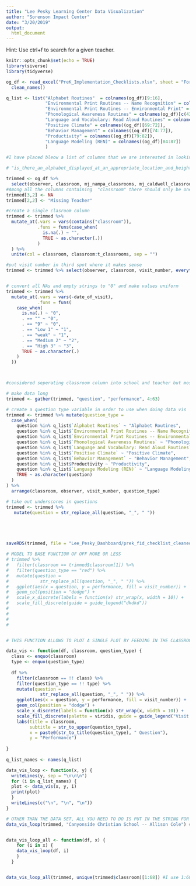 ```yaml
---
title: "Lee Pesky Learning Center Data Visualization"
author: "Sorenson Impact Center"
date: "3/20/2019"
output: 
  html_document
---
```


Hint: Use ctrl+f to search for a given teacher. 
```r
knitr::opts_chunk$set(echo = TRUE)
library(siverse)
library(tidyverse)
```

```r
og_df <- read_excel("PreK_Implementation_Checklists.xlsx", sheet = "Form1") %>% 
  clean_names()
```

```r

q_list <- list("Alphabet Routines"  = colnames(og_df)[9:16],
               "Environmental Print Routines -- Name Recognition" = colnames(og_df)[27:33],
               "Environmental Print Routines -- Environmental Print" = colnames(og_df)[34:42],
               "Phonological Awareness Routines" = colnames(og_df)[c(43:50, 59:60)],
               "Language and Vocabulary: Read Aloud Routines" = colnames(og_df)[c(51:58, 61:62)],
               "Positive Climate" = colnames((og_df)[69:72]),
               "Behavior Management" = colnames((og_df)[74:77]),
               "Productivity" = colnames((og_df)[79:82]),
               "Language Modeling (REN)" = colnames((og_df)[84:87])
               )

#I have placed bleow a list of columns that we are interested in looking at just in case the column locations change and the above position-based code becomes unuseful. I used: str_c(unlist(q_list, use.names = FALSE), collapse = ", ") 

# "is_there_an_alphabet_displayed_at_an_appropriate_location_and_height, the_routine_includes_movement_and_an_engaging_voice, the_teacher_or_child_helper_points_to_and_says_each_letter, the_routine_lasts_no_longer_than_5_minutes, the_routine_is_done_at_least_2_times_during_the_day, x90_100_percent_of_children_are_participating_in_the_alphabet_routine, teacher_notices_and_encourages_students_to_participate_as_needed, teacher_points_out_letters_in_context_several_times_throughout_the_day, there_are_opportunities_for_children_to_recognize_their_names, scaffolding_is_provided_if_needed, children_have_at_least_2_opportunities_to_find_their_name_each_day, name_finding_recognition_routine_is_no_more_than_5_minutes, x90_100_percent_of_children_are_participating_in_the_name_recognition_routine, x90_100_percent_of_children_are_participating_in_the_alphabet_routine2, teacher_notices_and_encourages_students_to_participate_as_needed2, one_new_sign_is_introduced_each_week, teacher_reads_the_word_and_connects_meaning_to_the_word, teacher_points_out_letters_in_context_several_times_throughout_the_day2, children_say_the_word_with_the_teacher, sign_of_the_week_routine_is_no_more_than_2_4_minutes, x90_100_percent_of_children_are_participating_in_the_environmental_print_routine, teacher_notices_and_encourages_students_to_participate_as_needed6, teacher_notices_and_encourages_students_to_participate_as_needed3, teacher_points_out_letters_in_context_several_times_throughout_the_day3, teacher_selects_a_game_from_the_training_manual, game_is_practiced_multiple_days_in_a_row_or_until_game_is_well_rehearsed, teacher_incorporates_a_new_game_or_moves_to_next_skill_level_when_needed_to_maintain_student_interest, games_are_taught_as_described_in_the_training_manual, a_game_is_taught_every_day, a_phonological_awareness_skill_is_explicitly_taught_e_g_rhyming, phonological_awareness_activity_takes_between_2_8_minutes, x90_100_percent_of_children_are_participating_in_the_games, teacher_has_a_variety_of_books_to_read_to_children, teacher_selects_a_book_to_read_that_provides_rich_opportunities_for_vocabulary_development, teacher_has_identified_words_to_talk_about_ahead_of_time_evidence_of_this_includes_sticky_notes_highlights_planning_form, words_that_will_expand_a_child_s_vocabulary_are_used_at_least_2, teacher_says_the_word, children_repeat_the_word, teacher_explains_the_meaning_of_the_word_and_or_points_to_the_illustrations_to_help_children_understand_the_words, teacher_gives_an_example_of_the_word_e_g_glue_is_something_that_is_sticky_what_else_is_sticky_children_give_examples, children_say_the_word_again, x90_100_percent_of_children_are_participating_in_the_games2, relationships_proximity_shared_activities_social_conversations, positive_affect_smiling_laughter_enthusiasm, positive_communication_high_expectations, respect_respectful_language_cooperation_sharing_encouraged, clear_behavior_expectations, redirection_of_misbehavior, proactive_anticipates_problem_behavior, monitors, maximizes_learning_time, routines_children_know_what_to_do_clear_instructions, transitions_brief_follow_through_learning_opportunities, preparation_materials_are_ready_teacher_prepared_for_lesson, frequent_conversations_exchanges_contingent_responding_peer_conversations, open_ended_questions_more_than_a_one_word_response, repetition_and_extension_repeats_extends_elaborates, narrates_or_uses_self_talk_and_parallel_talk_e_g_i_am_getting_my_book_out_so_we_are_ready_to_read_louis_you_painted_the_house_in_your_picture_red_and_blue"


```


```r
trimmed <- og_df %>% 
  select(observer, classroom, mj_nampa_classrooms, mj_caldwell_classrooms, mj_west_bonner_classrooms, t_classrooms, unlist(q_list, use.names = FALSE), visit_number, date_of_visit)
#Among all the columns containing  "classroom" there should only be one value per line, line 3 however has a value in 2 columns therefore I'm deleting one of the values prior to unite()'ing the columns into one. I think Glenda's day care belongs to the line above with Lori but Wissam wants me to leave it blank to illustrate a point about being careful with handling data to the client. 
trimmed[3,2] <- NA
trimmed[2,2] <- "Missing Teacher"

#create a single clasroom column
trimmed <- trimmed %>% 
  mutate_at(.vars = vars(contains("classroom")),
            .funs = funs(case_when(
              is.na(.) ~ "",
              TRUE ~ as.character(.))
            )
  ) %>% 
  unite(col = classroom, classroom:t_classrooms, sep = "")

#put visit number in third spot where it makes sense
trimmed <- trimmed %>% select(observer, classroom, visit_number, everything())


# convert all NAs and empty strings to "0" and make values uniform
trimmed <- trimmed %>% 
  mutate_at(.vars = vars(-date_of_visit),
            .funs = funs(
    case_when(
      is.na(.) ~ "0",
      . == "" ~ "0",
      . == "9" ~ "0",
      . == "Low 1" ~ "1",
      . == "weak" ~ "1",
      . == "Medium 2" ~ "2",
      . == "High 3" ~ "3",
      TRUE ~ as.character(.)
    )
  ))



#considered seperating classroom column into school and teacher but most schools only have a one teacher

# make data long
trimmed <- gather(trimmed, "question", "performance", 4:63)

# create a question type variable in order to use when doing data vis
trimmed <- trimmed %>% mutate(question_type = 
  case_when(
    question %in% q_list$`Alphabet Routines` ~ "Alphabet Routines",
    question %in% q_list$`Environmental Print Routines -- Name Recognition` ~ "Environmental Print Routines -- Name Recognition",
    question %in% q_list$`Environmental Print Routines -- Environmental Print` ~ "Environmental Print Routines -- Environmental Print",
    question %in% q_list$`Phonological Awareness Routines` ~ "Phonological Awareness Routines",
    question %in% q_list$`Language and Vocabulary: Read Aloud Routines` ~ "Language and Vocabulary: Read Aloud Routines",
    question %in% q_list$`Positive Climate` ~ "Positive Climate",
    question %in% q_list$`Behavior Management` ~ "Behavior Management",
    question %in% q_list$Productivity ~ "Productivity",
    question %in% q_list$`Language Modeling (REN)` ~ "Language Modeling (REN)",
    TRUE ~ as.character(question)
  )
) %>% 
  arrange(classroom, observer, visit_number, question_type)

# take out underscores in questions
trimmed <- trimmed %>% 
   mutate(question = str_replace_all(question, "_", " "))






```

```r
saveRDS(trimmed, file = "Lee_Pesky_Dashboard/prek_fid_checklist_cleaned.rds")
```



```r
# MODEL TO BASE FUNCTION OF OFF MORE OR LESS
# trimmed %>% 
#   filter(classroom == trimmed$classroom[1]) %>% 
#   filter(question_type == "red") %>% 
#   mutate(question = 
#            str_replace_all(question, "_", " ")) %>% 
#   ggplot(aes(x = question, y = performance, fill = visit_number)) + 
#   geom_col(position = "dodge") +
#   scale_x_discrete(labels = function(x) str_wrap(x, width = 10)) + 
#   scale_fill_discrete(guide = guide_legend("dkdkd"))
#   
# 
# 
# 


# THIS FUNCTION ALLOWS TO PLOT A SINGLE PLOT BY FEEDING IN THE CLASSROOM AND QUESTION TYPE AS STRINGS.

data_vis <- function(df, classroom, question_type) {
  class <- enquo(classroom)
  type <- enquo(question_type)
  
  df %>% 
    filter(classroom == !! class) %>% 
    filter(question_type == !! type) %>% 
    mutate(question = 
             str_replace_all(question, "_", " ")) %>% 
    ggplot(aes(x = question, y = performance, fill = visit_number)) + 
    geom_col(position = "dodge") +
    scale_x_discrete(labels = function(x) str_wrap(x, width = 10)) +
    scale_fill_discrete(palette = viridis, guide = guide_legend("Visit Number")) +
    labs(title = classroom,
         subtitle = str_to_upper(question_type),
         x = paste0(str_to_title(question_type), " Question"),
         y = "Performance") 
  
}
    
q_list_names <- names(q_list)

data_vis_loop <- function(x, y) {
  writeLines(y, sep = "\n\n\n")
  for (i in q_list_names) {
  plot <- data_vis(x, y, i)
  print(plot)
  }
  writeLines(c("\n", "\n", "\n"))
}

# OTHER THAN THE DATA SET, ALL YOU NEED TO DO IS PUT IN THE STRING FOR THE CLASSROOM
data_vis_loop(trimmed, "Canyonside Christian School -- Allison Cole") # Example


data_vis_loop_all <- function(df, x) {
    for (i in x) {
    data_vis_loop(df, i)
    }
  }



```


```r


data_vis_loop_all(trimmed, unique(trimmed$classroom)[1:68]) #I use 1:68 because I was suspiscious it was taking so long to finish if I didnt subset the data even though the length is indeed 68. 
```


